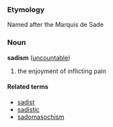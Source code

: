 ===Etymology===
Named after the Marquis de Sade

===Noun===
'''sadism''' ([[uncountable]])

# the enjoyment of inflicting pain

====Related terms====
*[[sadist]]
*[[sadistic]]
*[[sadomasochism]]